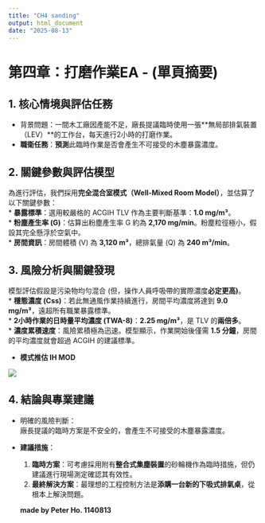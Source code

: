 ```yaml
---
title: "CH4 sanding"
output: html_document
date: "2025-08-13"
---
```


# **第四章：打磨作業EA - (單頁摘要)**

## **1. 核心情境與評估任務**

-   背景問題：一間木工廠因產能不足，廠長提議臨時使用一張\*\*無局部排氣裝置（LEV）\*\*的工作台，每天進行2小時的打磨作業。\
-   **職衛任務**：**預測**此臨時作業是否會產生不可接受的木塵暴露濃度。

## **2. 關鍵參數與評估模型**

為進行評估，我們採用**完全混合室模式（Well-Mixed Room Model）**，並估算了以下關鍵參數：\
\* **暴露標準**：選用較嚴格的 ACGIH TLV 作為主要判斷基準：**1.0 mg/m³**。\
\* **粉塵產生率 (G)**：估算出粉塵產生率 G 約為 **2,170 mg/min**。粉塵粒徑極小，假設其完全懸浮於空氣中。\
\* **房間資訊**：房間體積 (V) 為 **3,120 m³**，總排氣量 (Q) 為 **240 m³/min**。

## **3. 風險分析與關鍵發現**

模型評估假設是污染物均勻混合 (但，操作人員呼吸帶的實際濃度**必定更高)**。\
\* **穩態濃度 (Css)**：若此無通風作業持續進行，房間平均濃度將達到 **9.0 mg/m³**，遠超所有職業暴露標準。\
\* **2小時作業的日時量平均濃度 (TWA-8)**：**2.25 mg/m³**，是 TLV 的**兩倍多**。\
\* **濃度累積速度**：風險累積極為迅速。模型顯示，作業開始後僅需 **1.5 分鐘**，房間的平均濃度就會超過 ACGIH 的建議標準。

-   **模式推估 IH MOD**

![](images/CH4.png)

## **4. 結論與專業建議**

-   明確的風險判斷：\
    廠長提議的臨時方案是不安全的，會產生不可接受的木塵暴露濃度。\

-   **建議措施**：

    1.  **臨時方案**：可考慮採用附有**整合式集塵裝置**的砂輪機作為臨時措施，但仍建議進行現場測定確認其有效性。\
    2.  **最終解決方案**：最理想的工程控制方法是**添購一台新的下吸式排氣桌**，從根本上解決問題。

    **made by Peter Ho. 1140813**
